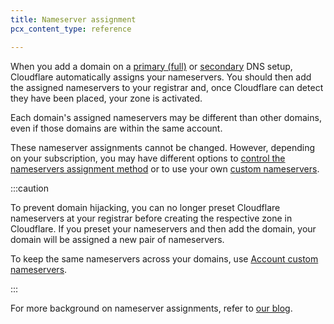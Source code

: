```yaml
---
title: Nameserver assignment
pcx_content_type: reference

---
```


When you add a domain on a [primary (full)](/dns/zone-setups/full-setup/) or [secondary](/dns/zone-setups/zone-transfers/cloudflare-as-secondary/) DNS setup, Cloudflare automatically assigns your nameservers. You should then add the assigned nameservers to your registrar and, once Cloudflare can detect they have been placed, your zone is activated.

Each domain's assigned nameservers may be different than other domains, even if those domains are within the same account.

These nameserver assignments cannot be changed. However, depending on your subscription, you may have different options to [control the nameservers assignment method](/dns/nameservers/nameserver-options/#assignment-method) or to use your own [custom nameservers](/dns/nameservers/custom-nameservers/).

:::caution

To prevent domain hijacking, you can no longer preset Cloudflare nameservers at your registrar before creating the respective zone in Cloudflare. If you preset your nameservers and then add the domain, your domain will be assigned a new pair of nameservers.

To keep the same nameservers across your domains, use [Account custom nameservers](/dns/nameservers/custom-nameservers/account-custom-nameservers/).

:::

For more background on nameserver assignments, refer to [our blog](https://blog.cloudflare.com/whats-the-story-behind-the-names-of-cloudflares-name-servers/).
